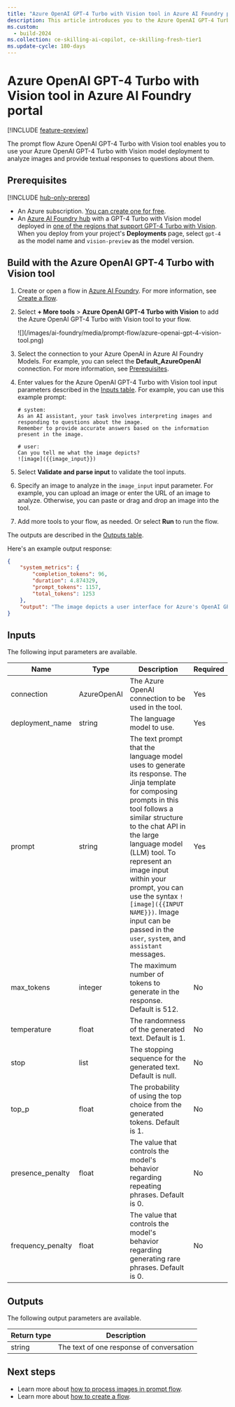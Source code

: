 ```yaml
---
title: "Azure OpenAI GPT-4 Turbo with Vision tool in Azure AI Foundry portal"
description: This article introduces you to the Azure OpenAI GPT-4 Turbo with Vision tool for flows in Azure AI Foundry portal.
ms.custom:
  - build-2024
ms.collection: ce-skilling-ai-copilot, ce-skilling-fresh-tier1
ms.update-cycle: 180-days
---
```


# Azure OpenAI GPT-4 Turbo with Vision tool in Azure AI Foundry portal

[!INCLUDE [feature-preview](../../includes/feature-preview)]

The prompt flow Azure OpenAI GPT-4 Turbo with Vision tool enables you to use your Azure OpenAI GPT-4 Turbo with Vision model deployment to analyze images and provide textual responses to questions about them.

## Prerequisites

[!INCLUDE [hub-only-prereq](../../includes/hub-only-prereq)]

- An Azure subscription. <a href="https://azure.microsoft.com/free/cognitive-services" target="_blank">You can create one for free</a>.
- An [Azure AI Foundry hub](../../how-to/create-azure-ai-resource) with a GPT-4 Turbo with Vision model deployed in [one of the regions that support GPT-4 Turbo with Vision](../../../ai-services/openai/concepts/models.md#model-summary-table-and-region-availability). When you deploy from your project's **Deployments** page, select `gpt-4` as the model name and `vision-preview` as the model version.

## Build with the Azure OpenAI GPT-4 Turbo with Vision tool

1. Create or open a flow in [Azure AI Foundry](https://ai.azure.com/?cid=learnDocs). For more information, see [Create a flow](../flow-develop).
1. Select **+ More tools** > **Azure OpenAI GPT-4 Turbo with Vision** to add the Azure OpenAI GPT-4 Turbo with Vision tool to your flow.

    <Frame>
        ![](/images/ai-foundry/media/prompt-flow/azure-openai-gpt-4-vision-tool.png)
    </Frame>

1. Select the connection to your Azure OpenAI in Azure AI Foundry Models. For example, you can select the **Default_AzureOpenAI** connection. For more information, see [Prerequisites](#prerequisites).
1. Enter values for the Azure OpenAI GPT-4 Turbo with Vision tool input parameters described in the [Inputs table](#inputs). For example, you can use this example prompt:

    ```jinja
    # system:
    As an AI assistant, your task involves interpreting images and responding to questions about the image.
    Remember to provide accurate answers based on the information present in the image.
    
    # user:
    Can you tell me what the image depicts?
    ![image]({{image_input}})
    ```

1. Select **Validate and parse input** to validate the tool inputs.
1. Specify an image to analyze in the `image_input` input parameter. For example, you can upload an image or enter the URL of an image to analyze. Otherwise, you can paste or drag and drop an image into the tool.
1. Add more tools to your flow, as needed. Or select **Run** to run the flow.

The outputs are described in the [Outputs table](#outputs).

Here's an example output response:

```json
{
    "system_metrics": {
        "completion_tokens": 96,
        "duration": 4.874329,
        "prompt_tokens": 1157,
        "total_tokens": 1253
    },
    "output": "The image depicts a user interface for Azure's OpenAI GPT-4 service. It is showing a configuration screen where settings related to the AI's behavior can be adjusted, such as the model (GPT-4), temperature, top_p, frequency penalty, etc. There's also an area where users can enter a prompt to generate text, and an option to include an image input for the AI to interpret, suggesting that this particular interface supports both text and image inputs."
}
```

## Inputs

The following input parameters are available.

| Name | Type | Description | Required |
| ---- | ---- | ----------- | -------- |
| connection             | AzureOpenAI | The Azure OpenAI connection to be used in the tool.                                              | Yes      |
| deployment\_name       | string      | The language model to use.                                                                      | Yes      |
| prompt                 | string      | The text prompt that the language model uses to generate its response. The Jinja template for composing prompts in this tool follows a similar structure to the chat API in the large language model (LLM) tool. To represent an image input within your prompt, you can use the syntax `![image]({{INPUT NAME}})`. Image input can be passed in the `user`, `system`, and `assistant` messages.                 | Yes      |
| max\_tokens            | integer     | The maximum number of tokens to generate in the response. Default is 512.                      | No       |
| temperature            | float       | The randomness of the generated text. Default is 1.                                            | No       |
| stop                   | list        | The stopping sequence for the generated text. Default is null.                                 | No       |
| top_p                  | float       | The probability of using the top choice from the generated tokens. Default is 1.               | No       |
| presence\_penalty      | float       | The value that controls the model's behavior regarding repeating phrases. Default is 0.      | No       |
| frequency\_penalty     | float       | The value that controls the model's behavior regarding generating rare phrases. Default is 0. | No       |

## Outputs

The following output parameters are available.

| Return type | Description                              |
|-------------|------------------------------------------|
| string      | The text of one response of conversation |

## Next steps

- Learn more about [how to process images in prompt flow](../flow-process-image).
- Learn more about [how to create a flow](../flow-develop).
